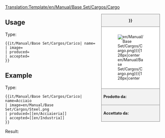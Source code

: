 <noinclude>[[Translation:Template/en/Manual/Base Set/Cargos/Cargo]]</noinclude><!--
--><div style="float:right; width:15em; font-size:90%; border:1px solid gray; background-color:#f2f2f2; margin-left:1em; margin-bottom:1em">
<div style="text-align:center; border-bottom:1px solid gray"><strong>{{{name|{{PAGENAME}}}}}</strong></div>
<div style="padding:1em; background-color:white">[[File:{{{image|en/Manual/Base Set/Cargos/Cargo.png}}}|128px|center]]</div>
<div style="border-top:1px solid gray; padding:0.5em"><strong>Prodotto da:</strong> {{{produced}}}</div>
<div style="border-top:1px solid gray; padding:0.5em"><strong>Accettato da:</strong> {{{accepted}}}</div>
</div><noinclude>

{{en/-}}
==Usage==
Type:
<pre>{{it/Manual/Base Set/Cargos/Carico| name=
| image=
| produced=
| accepted=
}}</pre>

==Example==
Type:
<pre>{{it/Manual/Base Set/Cargos/Carico| name=Acciaio
| image=en/Manual/Base Set/Cargos/Steel.png
| produced=[[en/Acciaieria]]
| accepted=[[en/Industria]]
}}</pre>
Result:
{{it/Manual/Base Set/Cargos/Carico| name=Steel
| image=en/Manual/Base Set/Cargos/Steel.png
| produced=[[en/Acciaieria]]
| accepted=[[en/Industria]]
}}
</noinclude><includeonly></includeonly>